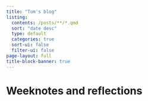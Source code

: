 ```yaml
---
title: "Tom's blog"
listing:
  contents: /posts/**/*.qmd
  sort: "date desc"
  type: default
  categories: true
  sort-ui: false
  filter-ui: false
page-layout: full
title-block-banner: true
---
```


# Weeknotes and reflections
##  
